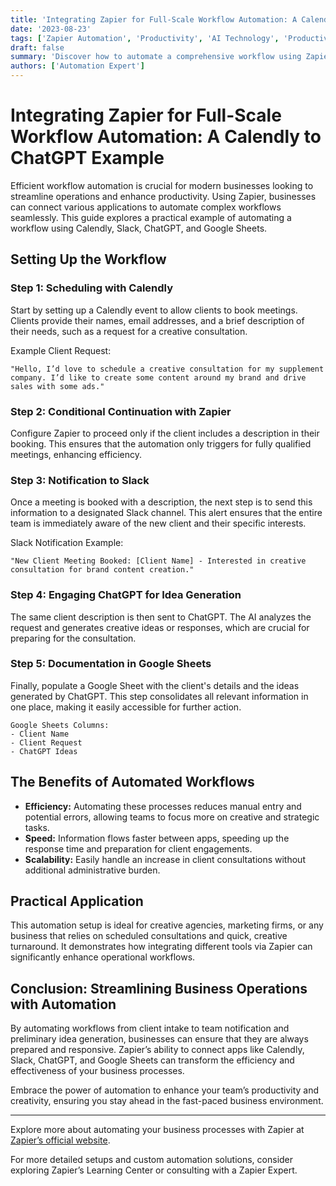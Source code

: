 ```yaml
---
title: 'Integrating Zapier for Full-Scale Workflow Automation: A Calendly to ChatGPT Example'
date: '2023-08-23'
tags: ['Zapier Automation', 'Productivity', 'AI Technology', 'Productivity']
draft: false
summary: 'Discover how to automate a comprehensive workflow using Zapier, from scheduling with Calendly, to team notifications in Slack, and idea generation with ChatGPT, culminating in Google Sheets documentation.'
authors: ['Automation Expert']
---
```


# Integrating Zapier for Full-Scale Workflow Automation: A Calendly to ChatGPT Example

Efficient workflow automation is crucial for modern businesses looking to streamline operations and enhance productivity. Using Zapier, businesses can connect various applications to automate complex workflows seamlessly. This guide explores a practical example of automating a workflow using Calendly, Slack, ChatGPT, and Google Sheets.

## Setting Up the Workflow

### Step 1: Scheduling with Calendly

Start by setting up a Calendly event to allow clients to book meetings. Clients provide their names, email addresses, and a brief description of their needs, such as a request for a creative consultation.

Example Client Request:

```plaintext
"Hello, I’d love to schedule a creative consultation for my supplement company. I’d like to create some content around my brand and drive sales with some ads."
```

### Step 2: Conditional Continuation with Zapier

Configure Zapier to proceed only if the client includes a description in their booking. This ensures that the automation only triggers for fully qualified meetings, enhancing efficiency.

### Step 3: Notification to Slack

Once a meeting is booked with a description, the next step is to send this information to a designated Slack channel. This alert ensures that the entire team is immediately aware of the new client and their specific interests.

Slack Notification Example:

```plainText
"New Client Meeting Booked: [Client Name] - Interested in creative consultation for brand content creation."
```

### Step 4: Engaging ChatGPT for Idea Generation

The same client description is then sent to ChatGPT. The AI analyzes the request and generates creative ideas or responses, which are crucial for preparing for the consultation.

### Step 5: Documentation in Google Sheets

Finally, populate a Google Sheet with the client's details and the ideas generated by ChatGPT. This step consolidates all relevant information in one place, making it easily accessible for further action.

```plainText
Google Sheets Columns:
- Client Name
- Client Request
- ChatGPT Ideas
```

## The Benefits of Automated Workflows

- **Efficiency:** Automating these processes reduces manual entry and potential errors, allowing teams to focus more on creative and strategic tasks.
- **Speed:** Information flows faster between apps, speeding up the response time and preparation for client engagements.
- **Scalability:** Easily handle an increase in client consultations without additional administrative burden.

## Practical Application

This automation setup is ideal for creative agencies, marketing firms, or any business that relies on scheduled consultations and quick, creative turnaround. It demonstrates how integrating different tools via Zapier can significantly enhance operational workflows.

## Conclusion: Streamlining Business Operations with Automation

By automating workflows from client intake to team notification and preliminary idea generation, businesses can ensure that they are always prepared and responsive. Zapier’s ability to connect apps like Calendly, Slack, ChatGPT, and Google Sheets can transform the efficiency and effectiveness of your business processes.

Embrace the power of automation to enhance your team’s productivity and creativity, ensuring you stay ahead in the fast-paced business environment.

---

Explore more about automating your business processes with Zapier at [Zapier’s official website](https://zapier.com/).

For more detailed setups and custom automation solutions, consider exploring Zapier’s Learning Center or consulting with a Zapier Expert.
